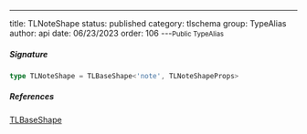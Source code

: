 ---
title: TLNoteShape
status: published
category: tlschema
group: TypeAlias
author: api
date: 06/23/2023
order: 106
---<Small>Public TypeAlias</Small>




##### Signature


```ts
type TLNoteShape = TLBaseShape<'note', TLNoteShapeProps>
```

##### References

[TLBaseShape](/gen/tlschema/TLBaseShape-interface)

